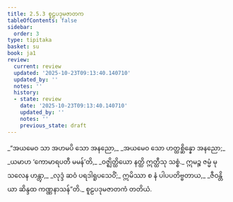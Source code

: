 ```yaml
---
title: 2.5.3 စူဠပဒုမဇာတက
tableOfContents: false
sidebar:
  order: 3
type: tipitaka
basket: su
book: ja1
review:
  current: review
  updated: '2025-10-23T09:13:40.140710'
  updated_by: ''
  notes: ''
  history:
  - state: review
    date: '2025-10-23T09:13:40.140710'
    updated_by: ''
    notes: ''
    previous_state: draft
---
```



<ReviewStatus review={frontmatter.review} showDetails={true} />

<HypothesisAnnotation frontmatter={frontmatter} />

<DynamicBreadcrumb />

<Division number="85" book="ja1" e="ch" v="22" p="50">

<Paragraph number="476" type="verses" book="ja1">
_“အယမေဝ သာ အဟမပိ သော အနညော,_  
_အယမေဝ သော ဟတ္ထစ္ဆိန္နော အနညော;_  
_ယမာဟ ‘ကောမာရပတီ မမန်’တိ,_  
_ဝဇ္ဈိတ္ထိယော နတ္ထိ ဣတ္ထီသု သစ္စံ._  

</Paragraph>

</Division>
<Division number="86" book="ja1" e="ch" v="22" p="50">

<Paragraph number="477" book="ja1">
ဣမဉ္စ ဇမ္မံ မုသလေန ဟန္တွာ,_  
_လုဒ္ဒံ ဆဝံ ပရဒါရူပသေဝိံ;_  
ဣမိဿာ စ နံ ပါပပတိဗ္ဗတာယ,_  
_ဇီဝန္တိယာ ဆိန္ဒထ ကဏ္ဏနာသန်”တိ._  


</Paragraph>
</Division>

<Paragraph number="478" type="center" book="ja1">
စူဠပဒုမဇာတကံ တတိယံ.
</Paragraph>